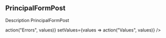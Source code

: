 
<Meta title="Organisms/Admin/PrincipalFormPost" />

## PrincipalFormPost

Description PrincipalFormPost

<Preview withToolbar>
  <Story name="PrincipalFormPost">
    <PrincipalFormPost
      values={{
        title: "",
        content: "",
        slug: "",
        status: "Draft",
        image: [],
      }}
      errors={{
        title: false,
        content: false,
        slug: false,
        status: false,
        image: false,
      }}
      setErrors={values => action("Errors", values)}
      setValues={values => action("Values", values)}
    />
  </Story>
</Preview>
